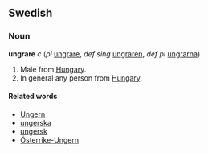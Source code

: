 ==Swedish==
===Noun===
'''ungrare''' ''c'' (''pl'' [[ungrare]], ''def sing'' [[ungraren]], ''def pl'' [[ungrarna]])

#Male from [[Hungary]].
#In general any person from [[Hungary]].

====Related words====
*[[Ungern]]
*[[ungerska]]
*[[ungersk]]
*[[Österrike-Ungern]]
